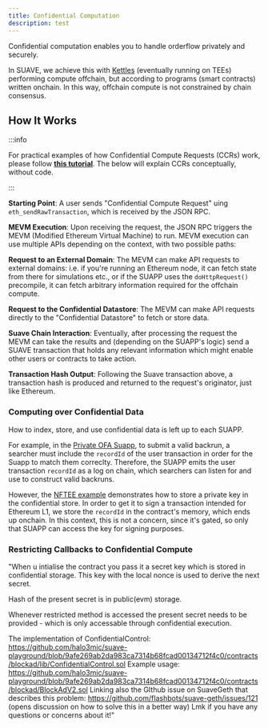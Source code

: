 ```yaml
---
title: Confidential Computation
description: test
---
```



Confidential computation enables you to handle orderflow privately and securely. 

In SUAVE, we achieve this with [Kettles](/technical/specs/rigil/kettle) (eventually running on TEEs) performing compute offchain, but according to programs (smart contracts) written onchain. In this way, offchain compute is not constrained by chain consensus.

## How It Works

:::info

For practical examples of how Confidential Compute Requests (CCRs) work, please follow [**this tutorial**](/tutorials/confidential-compute-requests). The below will explain CCRs conceptually, without code.

:::

<List>

**Starting Point**: A user sends "Confidential Compute Request" uing `eth_sendRawTransaction`, which is received by the JSON RPC.

<div>

**MEVM Execution**: Upon receiving the request, the JSON RPC triggers the MEVM (Modified Ethereum Virtual Machine) to run. MEVM execution can use multiple APIs depending on the context, with two possible paths:

<List>

**Request to an External Domain**: The MEVM can make API requests to external domains: i.e. if you're running an Ethereum node, it can fetch state from there for simulations etc., or if the SUAPP uses the `doHttpRequest()` precompile, it can fetch arbitrary information required for the offchain compute.

**Request to the Confidential Datastore**: The MEVM can make API requests directly to the "Confidential Datastore" to fetch or store data.

</List>

</div>

**Suave Chain Interaction**: Eventually, after processing the request the MEVM can take the results and (depending on the SUAPP's logic) send a SUAVE transaction that holds any relevant information which might enable other users or contracts to take action.

**Transaction Hash Output**: Following the Suave transaction above, a transaction hash is produced and returned to the request's originator, just like Ethereum.

</List>

### Computing over Confidential Data

How to index, store, and use confidential data is left up to each SUAPP. 

For example, in the [Private OFA Suapp](https://github.com/flashbots/suapp-examples/tree/main/examples/app-ofa-private), to submit a valid backrun, a searcher must include the `recordId` of the user transaction in order for the Suapp to match them correclty. Therefore, the SUAPP emits the user transaction `recordId` as a log on chain, which searchers can listen for and use to construct valid backruns.

However, the [NFTEE example](https://github.com/flashbots/suapp-examples/tree/main/examples/712) demonstrates how to store a private key in the confidential store. In order to get it to sign a transaction intended for Ethereum L1, we store the `recordId` in the contract's memory, which ends up onchain. In this context, this is not a concern, since it's gated, so only that SUAPP can access the key for signing purposes.

### Restricting Callbacks to Confidential Compute

"When u intialise the contract you pass it a secret key which is stored in confidential storage. This key with the local nonce is used to derive the next secret.

Hash of the present secret is in public(evm) storage.

Whenever restricted method is accessed the present secret needs to be provided - which is only accessable through confidential execution.

The implementation of ConfidentialControl: https://github.com/halo3mic/suave-playground/blob/9afe269ab2da983ca7314b68fcad00134712f4c0/contracts/blockad/lib/ConfidentialControl.sol
Example usage: https://github.com/halo3mic/suave-playground/blob/9afe269ab2da983ca7314b68fcad00134712f4c0/contracts/blockad/BlockAdV2.sol
Linking also the GIthub issue on SuaveGeth that describes this problem: https://github.com/flashbots/suave-geth/issues/121 (opens discussion on how to solve this in a better way)
Lmk if you have any questions or concerns about it!"